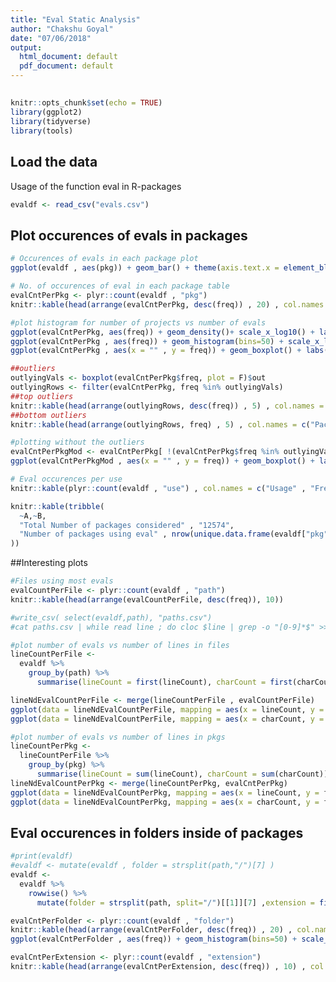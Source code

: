 ```yaml
---
title: "Eval Static Analysis"
author: "Chakshu Goyal"
date: "07/06/2018"
output:
  html_document: default
  pdf_document: default
---
```


## 
```r
knitr::opts_chunk$set(echo = TRUE)
library(ggplot2)
library(tidyverse)
library(tools)
```

## Load the data
Usage of the function eval in R-packages
```r
evaldf <- read_csv("evals.csv")
```

## Plot occurences of evals in packages
```r
# Occurences of evals in each package plot
ggplot(evaldf , aes(pkg)) + geom_bar() + theme(axis.text.x = element_blank()) + labs(y="Number of evals", x="packages", title="Figurative distribution of the usage of eval in various packages")

# No. of occurences of eval in each package table
evalCntPerPkg <- plyr::count(evaldf , "pkg")
knitr::kable(head(arrange(evalCntPerPkg, desc(freq)) , 20) , col.names = c("Package" , "Number of evals"))

#plot histogram for number of projects vs number of evals
ggplot(evalCntPerPkg, aes(freq)) + geom_density()+ scale_x_log10() + labs(y="Number of projects (density)", x="Number of Evals - (log scaled)", title="Evals distribution in the packages")
ggplot(evalCntPerPkg , aes(freq)) + geom_histogram(bins=50) + scale_x_log10() + labs(y="Number of projects", x="Number of Evals", title="Evals distribution in the packages - histogram")
ggplot(evalCntPerPkg , aes(x = "" , y = freq)) + geom_boxplot() + labs(y="Number of Evals", x="Packages", title="Evals distribution in the packages - boxplot")

##outliers
outlyingVals <- boxplot(evalCntPerPkg$freq, plot = F)$out
outlyingRows <- filter(evalCntPerPkg, freq %in% outlyingVals)
##top outliers
knitr::kable(head(arrange(outlyingRows, desc(freq)) , 5) , col.names = c("Package" , "Number of evals"))
##bottom outliers
knitr::kable(head(arrange(outlyingRows, freq) , 5) , col.names = c("Package" , "Number of evals"))

#plotting without the outliers
evalCntPerPkgMod <- evalCntPerPkg[ !(evalCntPerPkg$freq %in% outlyingVals), ]
ggplot(evalCntPerPkgMod , aes(x = "" , y = freq)) + geom_boxplot() + labs(y="Number of Evals", x="Packages", title="Evals distribution in the packages - boxplot (outliers removed)")

# Eval occurences per use
knitr::kable(plyr::count(evaldf , "use") , col.names = c("Usage" , "Frequency"))

knitr::kable(tribble(
  ~A,~B,
  "Total Number of packages considered" , "12574",
  "Number of packages using eval" , nrow(unique.data.frame(evaldf["pkg"]))
))

```

##Interesting plots 
```r
#Files using most evals
evalCountPerFile <- plyr::count(evaldf , "path")
knitr::kable(head(arrange(evalCountPerFile, desc(freq)), 10))

#write_csv( select(evaldf,path), "paths.csv")
#cat paths.csv | while read line ; do cloc $line | grep -o "[0-9]*$" >> "lines.txt" ; done

#plot number of evals vs number of lines in files
lineCountPerFile <- 
  evaldf %>%
    group_by(path) %>%
      summarise(lineCount = first(lineCount), charCount = first(charCount), pkg = first(pkg))

lineNdEvalCountPerFile <- merge(lineCountPerFile , evalCountPerFile)
ggplot(data = lineNdEvalCountPerFile, mapping = aes(x = lineCount, y = freq)) + geom_point() + labs(y="Number of Evals", x="Number of lines", title="Eval usage per lines in files")
ggplot(data = lineNdEvalCountPerFile, mapping = aes(x = charCount, y = freq)) + geom_point() + labs(y="Number of Evals", x="Number of chars", title="Eval usage per char in files")

#plot number of evals vs number of lines in pkgs
lineCountPerPkg <- 
  lineCountPerFile %>%
    group_by(pkg) %>%
      summarise(lineCount = sum(lineCount), charCount = sum(charCount))
lineNdEvalCountPerPkg <- merge(lineCountPerPkg, evalCntPerPkg)
ggplot(data = lineNdEvalCountPerPkg, mapping = aes(x = lineCount, y = freq)) + geom_point() + labs(y="Number of Evals", x="Number of lines", title="Eval usage per lines in packages")
ggplot(data = lineNdEvalCountPerPkg, mapping = aes(x = charCount, y = freq)) + geom_point() + labs(y="Number of Evals", x="Number of chars", title="Eval usage per char in packages")
```

## Eval occurences in folders inside of packages
```r
#print(evaldf)
#evaldf <- mutate(evaldf , folder = strsplit(path,"/")[7] )
evaldf <- 
  evaldf %>% 
    rowwise() %>% 
      mutate(folder = strsplit(path, split="/")[[1]][7] ,extension = file_ext(path)  )

evalCntPerFolder <- plyr::count(evaldf , "folder")
knitr::kable(head(arrange(evalCntPerFolder, desc(freq)) , 20) , col.names = c("Folder" , "Number of evals"))
ggplot(evalCntPerFolder , aes(freq)) + geom_histogram(bins=50) + scale_x_log10() + labs(y="Number of Folders", x="Number of Evals", title="Evals distribution in the folders - histogram")

evalCntPerExtension <- plyr::count(evaldf , "extension")
knitr::kable(head(arrange(evalCntPerExtension, desc(freq)) , 10) , col.names = c("File Type  " , "Number of evals"))

```
